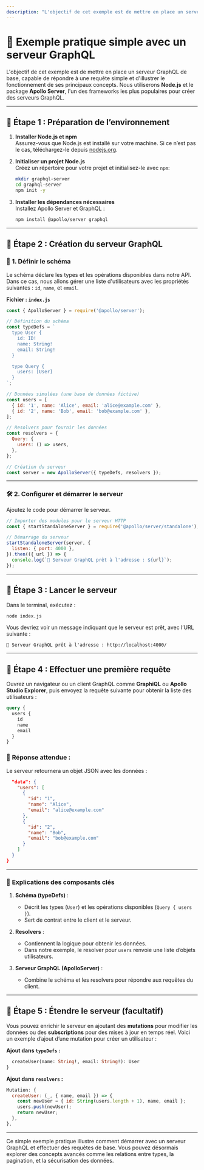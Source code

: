 ```yaml
---
description: "L'objectif de cet exemple est de mettre en place un serveur GraphQL de base, capable de répondre à une requête simple et d'illustrer le fonctionnement de ses principaux concepts."
---
```

# **🧪 Exemple pratique simple avec un serveur GraphQL**

L'objectif de cet exemple est de mettre en place un serveur GraphQL de base, capable de répondre à une requête simple et d'illustrer le fonctionnement de ses principaux concepts. Nous utiliserons **Node.js** et le package **Apollo Server**, l'un des frameworks les plus populaires pour créer des serveurs GraphQL.  

---

## 🧬 **Étape 1 : Préparation de l’environnement**

1. **Installer Node.js et npm**  
   Assurez-vous que Node.js est installé sur votre machine. Si ce n’est pas le cas, téléchargez-le depuis [nodejs.org](https://nodejs.org/).

2. **Initialiser un projet Node.js**  
   Créez un répertoire pour votre projet et initialisez-le avec `npm`:  
   ```bash copy
   mkdir graphql-server
   cd graphql-server
   npm init -y
   ```

3. **Installer les dépendances nécessaires**  
   Installez Apollo Server et GraphQL :  
   ```bash copy
   npm install @apollo/server graphql
   ```

---

## 🧬 **Étape 2 : Création du serveur GraphQL**

### 🧱 **1. Définir le schéma**
Le schéma déclare les types et les opérations disponibles dans notre API.  
Dans ce cas, nous allons gérer une liste d'utilisateurs avec les propriétés suivantes : `id`, `name`, et `email`.  

**Fichier : `index.js`**  
```javascript copy
const { ApolloServer } = require('@apollo/server');

// Définition du schéma
const typeDefs = `
  type User {
    id: ID!
    name: String!
    email: String!
  }

  type Query {
    users: [User]
  }
`;

// Données simulées (une base de données fictive)
const users = [
  { id: '1', name: 'Alice', email: 'alice@example.com' },
  { id: '2', name: 'Bob', email: 'bob@example.com' },
];

// Resolvers pour fournir les données
const resolvers = {
  Query: {
    users: () => users,
  },
};

// Création du serveur
const server = new ApolloServer({ typeDefs, resolvers });
```

---

### 🛠️ **2. Configurer et démarrer le serveur**
Ajoutez le code pour démarrer le serveur.  

```javascript copy
// Importer des modules pour le serveur HTTP
const { startStandaloneServer } = require('@apollo/server/standalone');

// Démarrage du serveur
startStandaloneServer(server, {
  listen: { port: 4000 },
}).then(({ url }) => {
  console.log(`🚀 Serveur GraphQL prêt à l'adresse : ${url}`);
});
```

---

## 🧬 **Étape 3 : Lancer le serveur**

Dans le terminal, exécutez :  
```bash copy
node index.js
```

Vous devriez voir un message indiquant que le serveur est prêt, avec l’URL suivante :  
```text copy
🚀 Serveur GraphQL prêt à l'adresse : http://localhost:4000/
```

---

## 🧬 **Étape 4 : Effectuer une première requête**

Ouvrez un navigateur ou un client GraphQL comme **GraphiQL** ou **Apollo Studio Explorer**, puis envoyez la requête suivante pour obtenir la liste des utilisateurs :  

```graphql copy
query {
  users {
    id
    name
    email
  }
}
```

### 🧬 **Réponse attendue :**
Le serveur retournera un objet JSON avec les données :  
```json copy
  "data": {
    "users": [
      {
        "id": "1",
        "name": "Alice",
        "email": "alice@example.com"
      },
      {
        "id": "2",
        "name": "Bob",
        "email": "bob@example.com"
      }
    ]
  }
}
```

---

### 🧬 **Explications des composants clés**

1. **Schéma (typeDefs)** :  
   - Décrit les types (`User`) et les opérations disponibles (`Query { users }`).  
   - Sert de contrat entre le client et le serveur.  

2. **Resolvers** :  
   - Contiennent la logique pour obtenir les données.  
   - Dans notre exemple, le resolver pour `users` renvoie une liste d’objets utilisateurs.  

3. **Serveur GraphQL (ApolloServer)** :  
   - Combine le schéma et les resolvers pour répondre aux requêtes du client.  

---

## 🧬 **Étape 5 : Étendre le serveur (facultatif)**
Vous pouvez enrichir le serveur en ajoutant des **mutations** pour modifier les données ou des **subscriptions** pour des mises à jour en temps réel. Voici un exemple d’ajout d’une mutation pour créer un utilisateur :  

**Ajout dans `typeDefs` :**  
```graphql copy
  createUser(name: String!, email: String!): User
}
```

**Ajout dans `resolvers` :**  
```javascript copy
Mutation: {
  createUser: (_, { name, email }) => {
    const newUser = { id: String(users.length + 1), name, email };
    users.push(newUser);
    return newUser;
  },
},
```

---

Ce simple exemple pratique illustre comment démarrer avec un serveur GraphQL et effectuer des requêtes de base. Vous pouvez désormais explorer des concepts avancés comme les relations entre types, la pagination, et la sécurisation des données.